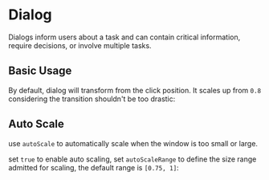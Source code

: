 
# Dialog

Dialogs inform users about a task and can contain critical information, require decisions, or involve multiple tasks.

## Basic Usage

By default, dialog will transform from the click position. It scales up from `0.8` considering the transition shouldn't be too drastic:

<Basic />

## Auto Scale

use `autoScale` to automatically scale when the window is too small or large.

set `true` to enable auto scaling, set `autoScaleRange` to define the size range admitted for scaling, the default range is `[0.75, 1]`:

<AutoScale />
